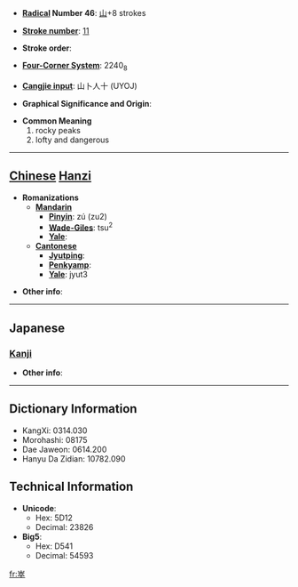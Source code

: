 * '''[[Wiktionary:Chinese radical index| Radical]] Number 46''': [[Wiktionary:Chinese radical index 山|山]]+8 strokes

* '''[[Wiktionary:Chinese total strokes index|Stroke number]]''': [[Wiktionary:Chinese total strokes index 11|11]]

* '''Stroke order''': 

* '''[[Wiktionary:Chinese four corner index|Four-Corner System]]''': 2240<sub>8</sub>

* '''[[Wiktionary:Chinese Cangjie index|Cangjie input]]''': 山卜人十 (UYOJ)

* '''Graphical Significance and Origin''': 

* '''Common Meaning'''
*#rocky peaks
*# lofty and dangerous


----

== [[Chinese]] [[Hanzi]] ==

* '''Romanizations'''
** '''[[Mandarin]]'''
*** '''[[Pinyin]]''': zú (zu2)
*** '''[[Wade-Giles]]''': tsu<sup>2</sup>
*** '''[[Yale]]''': 
** '''[[Cantonese]]'''
*** '''[[Jyutping]]''':
*** '''[[Penkyamp]]''': 
*** '''[[Yale]]''': jyut3

* '''Other info''': 

----

==Japanese==
===[[Kanji]]===
{{kanji|on readings=[[しゅつ]] (shutsu), [[しゅち]] (shuchi), [[そつ]] (sotsu), [[ぞち]] (zochi), [[すい]] (sui)
|kun readings=[[けわしい]] (kewashii)
}}

* '''Other info''':  

----

== Dictionary Information ==

* KangXi: 0314.030
* Morohashi: 08175
* Dae Jaweon: 0614.200
* Hanyu Da Zidian: 10782.090

== Technical Information ==

* '''Unicode''':
** Hex: 5D12
** Decimal: 23826
* '''Big5''':
** Hex: D541
** Decimal: 54593

[[fr:崒]]